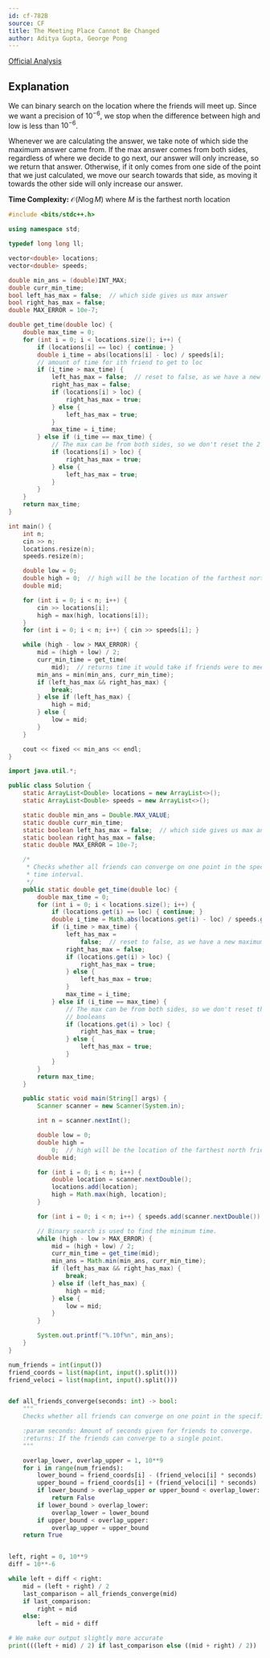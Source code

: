 ```yaml
---
id: cf-782B
source: CF
title: The Meeting Place Cannot Be Changed
author: Aditya Gupta, George Pong
---
```


[Official Analysis](https://codeforces.com/blog/entry/50854)

## Explanation

We can binary search on the location where the friends will meet up. Since we want a precision of $10^{-6}$, we stop when the difference between high and low is less than $10^{-6}$.

Whenever we are calculating the answer, we take note of which side the maximum answer came from. If the max answer comes from both sides, regardless of where we decide to go next, our answer will only increase, so we return that answer. Otherwise, if it only comes from one side of the point that we just calculated, we move our search towards that side, as moving it towards the other side will only increase our answer.

**Time Complexity:** $\mathcal{O}(N\log M)$ where $M$ is the farthest north location

<LanguageSection>

<CPPSection>

```cpp
#include <bits/stdc++.h>

using namespace std;

typedef long long ll;

vector<double> locations;
vector<double> speeds;

double min_ans = (double)INT_MAX;
double curr_min_time;
bool left_has_max = false;  // which side gives us max answer
bool right_has_max = false;
double MAX_ERROR = 10e-7;

double get_time(double loc) {
	double max_time = 0;
	for (int i = 0; i < locations.size(); i++) {
		if (locations[i] == loc) { continue; }
		double i_time = abs(locations[i] - loc) / speeds[i];
		// amount of time for ith friend to get to loc
		if (i_time > max_time) {
			left_has_max = false;  // reset to false, as we have a new maximum
			right_has_max = false;
			if (locations[i] > loc) {
				right_has_max = true;
			} else {
				left_has_max = true;
			}
			max_time = i_time;
		} else if (i_time == max_time) {
			// The max can be from both sides, so we don't reset the 2 booleans
			if (locations[i] > loc) {
				right_has_max = true;
			} else {
				left_has_max = true;
			}
		}
	}
	return max_time;
}

int main() {
	int n;
	cin >> n;
	locations.resize(n);
	speeds.resize(n);

	double low = 0;
	double high = 0;  // high will be the location of the farthest north friend
	double mid;

	for (int i = 0; i < n; i++) {
		cin >> locations[i];
		high = max(high, locations[i]);
	}
	for (int i = 0; i < n; i++) { cin >> speeds[i]; }

	while (high - low > MAX_ERROR) {
		mid = (high + low) / 2;
		curr_min_time = get_time(
		    mid);  // returns time it would take if friends were to meet at mid
		min_ans = min(min_ans, curr_min_time);
		if (left_has_max && right_has_max) {
			break;
		} else if (left_has_max) {
			high = mid;
		} else {
			low = mid;
		}
	}

	cout << fixed << min_ans << endl;
}
```

</CPPSection>

<JavaSection>

```java
import java.util.*;

public class Solution {
	static ArrayList<Double> locations = new ArrayList<>();
	static ArrayList<Double> speeds = new ArrayList<>();

	static double min_ans = Double.MAX_VALUE;
	static double curr_min_time;
	static boolean left_has_max = false;  // which side gives us max answer
	static boolean right_has_max = false;
	static double MAX_ERROR = 10e-7;

	/*
	 * Checks whether all friends can converge on one point in the specified
	 * time interval.
	 */
	public static double get_time(double loc) {
		double max_time = 0;
		for (int i = 0; i < locations.size(); i++) {
			if (locations.get(i) == loc) { continue; }
			double i_time = Math.abs(locations.get(i) - loc) / speeds.get(i);
			if (i_time > max_time) {
				left_has_max =
				    false;  // reset to false, as we have a new maximum
				right_has_max = false;
				if (locations.get(i) > loc) {
					right_has_max = true;
				} else {
					left_has_max = true;
				}
				max_time = i_time;
			} else if (i_time == max_time) {
				// The max can be from both sides, so we don't reset the 2
				// booleans
				if (locations.get(i) > loc) {
					right_has_max = true;
				} else {
					left_has_max = true;
				}
			}
		}
		return max_time;
	}

	public static void main(String[] args) {
		Scanner scanner = new Scanner(System.in);

		int n = scanner.nextInt();

		double low = 0;
		double high =
		    0;  // high will be the location of the farthest north friend
		double mid;

		for (int i = 0; i < n; i++) {
			double location = scanner.nextDouble();
			locations.add(location);
			high = Math.max(high, location);
		}

		for (int i = 0; i < n; i++) { speeds.add(scanner.nextDouble()); }

		// Binary search is used to find the minimum time.
		while (high - low > MAX_ERROR) {
			mid = (high + low) / 2;
			curr_min_time = get_time(mid);
			min_ans = Math.min(min_ans, curr_min_time);
			if (left_has_max && right_has_max) {
				break;
			} else if (left_has_max) {
				high = mid;
			} else {
				low = mid;
			}
		}

		System.out.printf("%.10f%n", min_ans);
	}
}
```

</JavaSection>

<PySection>

```py
num_friends = int(input())
friend_coords = list(map(int, input().split()))
friend_veloci = list(map(int, input().split()))


def all_friends_converge(seconds: int) -> bool:
	"""
	Checks whether all friends can converge on one point in the specified time interval.

	:param seconds: Amount of seconds given for friends to converge.
	:returns: If the friends can converge to a single point.
	"""

	overlap_lower, overlap_upper = 1, 10**9
	for i in range(num_friends):
		lower_bound = friend_coords[i] - (friend_veloci[i] * seconds)
		upper_bound = friend_coords[i] + (friend_veloci[i] * seconds)
		if lower_bound > overlap_upper or upper_bound < overlap_lower:
			return False
		if lower_bound > overlap_lower:
			overlap_lower = lower_bound
		if upper_bound < overlap_upper:
			overlap_upper = upper_bound
	return True


left, right = 0, 10**9
diff = 10**-6

while left + diff < right:
	mid = (left + right) / 2
	last_comparison = all_friends_converge(mid)
	if last_comparison:
		right = mid
	else:
		left = mid + diff

# We make our output slightly more accurate
print(((left + mid) / 2) if last_comparison else ((mid + right) / 2))
```

</PySection>

</LanguageSection>
